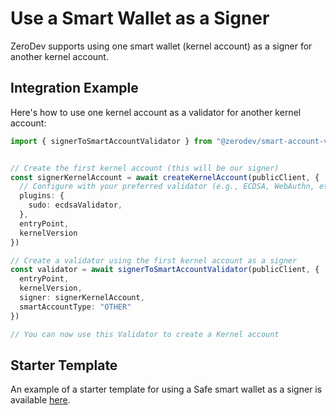 # Use a Smart Wallet as a Signer

ZeroDev supports using one smart wallet (kernel account) as a signer for another kernel account.

## Integration Example

Here's how to use one kernel account as a validator for another kernel account:

```typescript
import { signerToSmartAccountValidator } from "@zerodev/smart-account-validator"


// Create the first kernel account (this will be our signer)
const signerKernelAccount = await createKernelAccount(publicClient, {
  // Configure with your preferred validator (e.g., ECDSA, WebAuthn, etc.)
  plugins: {
    sudo: ecdsaValidator,
  },
  entryPoint,
  kernelVersion
})

// Create a validator using the first kernel account as a signer
const validator = await signerToSmartAccountValidator(publicClient, {
  entryPoint,
  kernelVersion,
  signer: signerKernelAccount,
  smartAccountType: "OTHER"
})

// You can now use this Validator to create a Kernel account
```

## Starter Template

An example of a starter template for using a Safe smart wallet as a signer is available [here](https://github.com/zerodevapp/safe-as-owner-example).